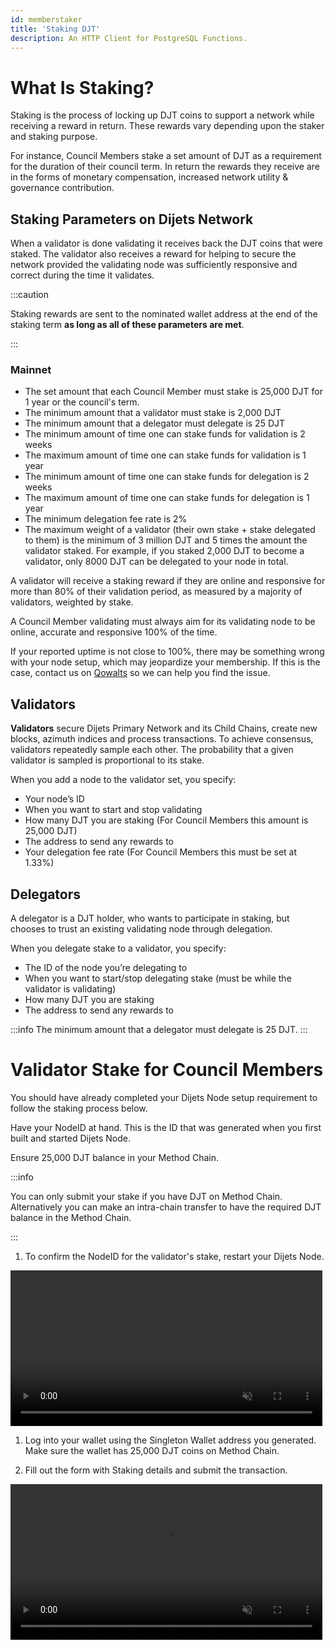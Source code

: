```yaml
---
id: memberstaker
title: 'Staking DJT'
description: An HTTP Client for PostgreSQL Functions.
---
```


# What Is Staking?

Staking is the process of locking up DJT coins to support a network while receiving
a reward in return. These rewards vary depending upon the staker and staking purpose.

For instance, Council Members stake a set amount of DJT as a requirement for the duration of their council term. 
In return the rewards they receive are in the forms of monetary compensation, increased network utility & governance contribution.

## Staking Parameters on Dijets Network

When a validator is done validating it receives back the DJT coins that were staked. The validator also receives a reward for helping
to secure the network provided the validating node was sufficiently responsive and correct during the time it validates.

:::caution

Staking rewards are sent to the nominated wallet address at the end of the staking term
**as long as all of these parameters are met**.

:::

### Mainnet

- The set amount that each Council Member must stake is 25,000 DJT for 1 year or the council's term.
- The minimum amount that a validator must stake is 2,000 DJT
- The minimum amount that a delegator must delegate is 25 DJT
- The minimum amount of time one can stake funds for validation is 2 weeks
- The maximum amount of time one can stake funds for validation is 1 year
- The minimum amount of time one can stake funds for delegation is 2 weeks
- The maximum amount of time one can stake funds for delegation is 1 year
- The minimum delegation fee rate is 2%
- The maximum weight of a validator (their own stake + stake delegated to them)
  is the minimum of 3 million DJT and 5 times the amount the validator staked.
  For example, if you staked 2,000 DJT to become a validator, only 8000 DJT
  can be delegated to your node in total.

A validator will receive a staking reward if they are online and responsive for
more than 80% of their validation period, as measured by a majority of
validators, weighted by stake. 

A Council Member validating must always aim for its validating node to be online, accurate and responsive 100% of the time.

If your reported uptime is not close to 100%, there may be something wrong with
your node setup, which may jeopardize your membership. If this is the case, contact us on
[Qowalts](https://redirect.dijets.io/#/#dijets-support:dijets.org) so we can help you find the issue.

## Validators

**Validators** secure Dijets Primary Network and its Child Chains, create new blocks, azimuth indices and process
transactions. To achieve consensus, validators repeatedly sample each other. The
probability that a given validator is sampled is proportional to its stake.

When you add a node to the validator set, you specify:

- Your node’s ID
- When you want to start and stop validating
- How many DJT you are staking (For Council Members this amount is 25,000 DJT)
- The address to send any rewards to
- Your delegation fee rate (For Council Members this must be set at 1.33%)

## Delegators

A delegator is a DJT holder, who wants to participate in staking, but chooses
to trust an existing validating node through delegation.

When you delegate stake to a validator, you specify:

- The ID of the node you’re delegating to
- When you want to start/stop delegating stake (must be while the validator is validating)
- How many DJT you are staking
- The address to send any rewards to

:::info
The minimum amount that a delegator must delegate is 25 DJT.
:::

# Validator Stake for Council Members

You should have already completed your Dijets Node setup requirement to follow the staking process below.

Have your NodeID at hand. This is the ID that was generated when you first built and started Dijets Node.

Ensure 25,000 DJT balance in your Method Chain. 

:::info 

You can only submit your stake if you have DJT on Method Chain. Alternatively you can make an intra-chain transfer to have the required DJT balance in the Method Chain.

:::

1. To confirm the NodeID for the validator's stake, restart your Dijets Node.

<video width="99%" muted playsInline controls="true">
  <source
    src="/docs/videos/nodeid.mp4"
    type="video/mp4"
    muted
    playsInline
  />
</video>

1. Log into your wallet using the Singleton Wallet address you generated. Make sure the wallet has 25,000 DJT coins on Method Chain.

1. Fill out the form with Staking details and submit the transaction.

<video width="99%" muted playsInline controls="true">
  <source
    src="/docs/videos/staking-validator.mp4"
    type="video/mp4"
    muted
    playsInline
  />
</video>



